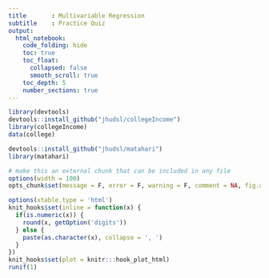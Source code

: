 ```yaml
---
title       : Multivariable Regression
subtitle    : Practice Quiz
output: 
  html_notebook:
    code_folding: hide
    toc: true
    toc_float:
      collapsed: false
      smooth_scroll: true
    toc_depth: 5
    number_sections: true
---
```


```r
library(devtools)
devtools::install_github("jhudsl/collegeIncome")
library(collegeIncome)
data(college)
```

```r
devtools::install_github("jhudsl/matahari")
library(matahari)
```

```r
# make this an external chunk that can be included in any file
options(width = 100)
opts_chunk$set(message = F, error = F, warning = F, comment = NA, fig.align = 'center', dpi = 100, tidy = F, cache.path = '.cache/', fig.path = 'fig/')

options(xtable.type = 'html')
knit_hooks$set(inline = function(x) {
  if(is.numeric(x)) {
    round(x, getOption('digits'))
  } else {
    paste(as.character(x), collapse = ', ')
  }
})
knit_hooks$set(plot = knitr:::hook_plot_html)
runif(1)
```




